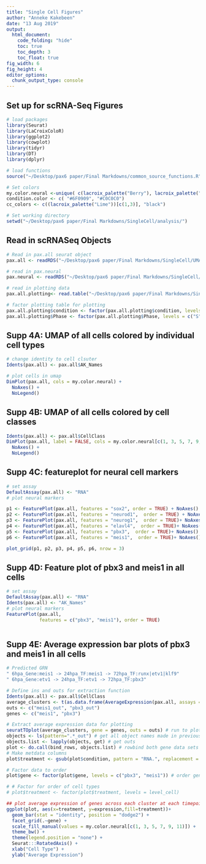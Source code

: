```yaml
---
title: "Single Cell Figures"
author: "Anneke Kakebeen"
date: "13 Aug 2019"
output:
  html_document:
    code_folding: "hide"
    toc: true
    toc_depth: 3
    toc_float: true
fig_width: 6
fig_height: 4
editor_options: 
  chunk_output_type: console
---
```


## Set up for scRNA-Seq Figures
```r
# load packages
library(Seurat)
library(LaCroixColoR)
library(ggplot2)
library(cowplot)
library(tidyr)
library(DT)
library(dplyr)

# load functions
source("~/Desktop/pax6 paper/Final Markdowns/common_source_functions.R")

# Set colors
my.color.neural <-unique( c(lacroix_palette("Berry"), lacroix_palette("CranRaspberry"), lacroix_palette("Tangerine"),        lacroix_palette("PinaFraise")))
condition.color <- c( "#6F0909", "#C0C0C0")
cc_colors <- c((lacroix_palette("Lime"))[c(1,3)], "black")

# Set working directory
setwd("~/Desktop/pax6 paper/Final Markdowns/SingleCell/analysis/")

```



## Read in scRNASeq Objects
```r

# Read in pax.all seurat object
pax.all <- readRDS("~/Desktop/pax6 paper/Final Markdowns/SingleCell/UMAP/pax.combined_FINAL.RDS")

# read in pax.neural
pax.neural <- readRDS("~/Desktop/pax6 paper/Final Markdowns/SingleCell/UMAP/pax.neural_FINAL.RDS")

# read in plotting data
pax.all.plotting<- read.table("~/Desktop/pax6 paper/Final Markdowns/SingleCell/UMAP/pax.combined_plotting.txt", sep = "\t")

# factor plotting table for plotting
pax.all.plotting$condition <- factor(pax.all.plotting$condition, levels = c("uninj", "dmso", "iwr"))
pax.all.plotting$Phase <- factor(pax.all.plotting$Phase, levels = c("S", "G2M", "G1"))
```


## Supp 4A: UMAP of all cells colored by individual cell types
```r

# change identity to cell clsuter
Idents(pax.all) <- pax.all$AK_Names

# plot cells in umap
DimPlot(pax.all, cols = my.color.neural) +
  NoAxes() +
  NoLegend()

```

## Supp 4B: UMAP of all cells colored by cell classes
```r

Idents(pax.all) <- pax.all$CellClass
DimPlot(pax.all, label = FALSE, cols = my.color.neural[c(1, 3, 5, 7, 9, 11)]) +
  NoAxes() +
  NoLegend()


```

## Supp 4C: featureplot for neural cell markers
```r

# set assay
DefaultAssay(pax.all) <- "RNA"
# plot neural markers

p1 <- FeaturePlot(pax.all, features = "sox2", order = TRUE) + NoAxes()
p2 <- FeaturePlot(pax.all, features = "neurod1",  order = TRUE) + NoAxes()
p3 <- FeaturePlot(pax.all, features = "neurog1",  order = TRUE)+ NoAxes()
p4 <- FeaturePlot(pax.all, features = "elavl4",  order = TRUE)+ NoAxes()
p5 <- FeaturePlot(pax.all, features = "pbx3",  order = TRUE)+ NoAxes()
p6 <- FeaturePlot(pax.all, features = "meis1",  order = TRUE)+ NoAxes()

plot_grid(p1, p2, p3, p4, p5, p6, nrow = 3)


```

## Supp 4D: Feature plot of pbx3 and meis1 in all cells
```r

# set assay
DefaultAssay(pax.all) <- "RNA"
Idents(pax.all) <- "AK_Names"
# plot neural markers
FeaturePlot(pax.all, 
            features = c("pbx3", "meis1"), order = TRUE)



```


## Supp 4E: Average expression bar plots of pbx3 and meis1 in all cells
```r

# Predicted GRN
" 6hpa_Gene:meis1 -> 24hpa_TF:meis1 -> 72hpa_TF:runx|etv1|klf9"
" 6hpa_Gene:etv1 -> 24hpa_TF:etv1 -> 72hpa_TF:pbx3"

# Define ins and outs for extraction function
Idents(pax.all) <- pax.all$CellClass
average_clusters <- t(as.data.frame(AverageExpression(pax.all, assays = "RNA", use.counts = TRUE, features = c("meis1", "pbx3"))))
outs <- c("meis1_out", "pbx3_out")
genes <- c("meis1", "pbx3")

# Extract average expression data for plotting
seuratTOplot(average_clusters, gene = genes, outs = outs) # run to plot function (found in sourced functions)
objects <- ls(pattern=".*_out") # get all object names made in previous function
objects.list <- lapply(objects, get) # get outs
plot <- do.call(bind_rows, objects.list) # rowbind both gene data sets
# Make metdata columns
plot$treatment <- gsub(plot$condition, pattern = "RNA.", replacement = "") # split condition column

# Factor data to order
plot$gene <- factor(plot$gene, levels = c("pbx3", "meis1")) # order gene row for plot

# # Factor for order of cell types
# plot$treatment <- factor(plot$treatment, levels = level_cell)

## plot average expression of genes across each cluster at each timepoint
ggplot(plot, aes(x=treatment, y=expression,fill=treatment))+
  geom_bar(stat = "identity", position = "dodge2") +
  facet_grid(.~gene) +
  scale_fill_manual(values = my.color.neural[c(1, 3, 5, 7, 9, 11)]) +
  theme_bw() +
  theme(legend.position = "none") +
  Seurat:::RotatedAxis() +
  xlab("Cell Type") +
  ylab("Average Expression")

```


